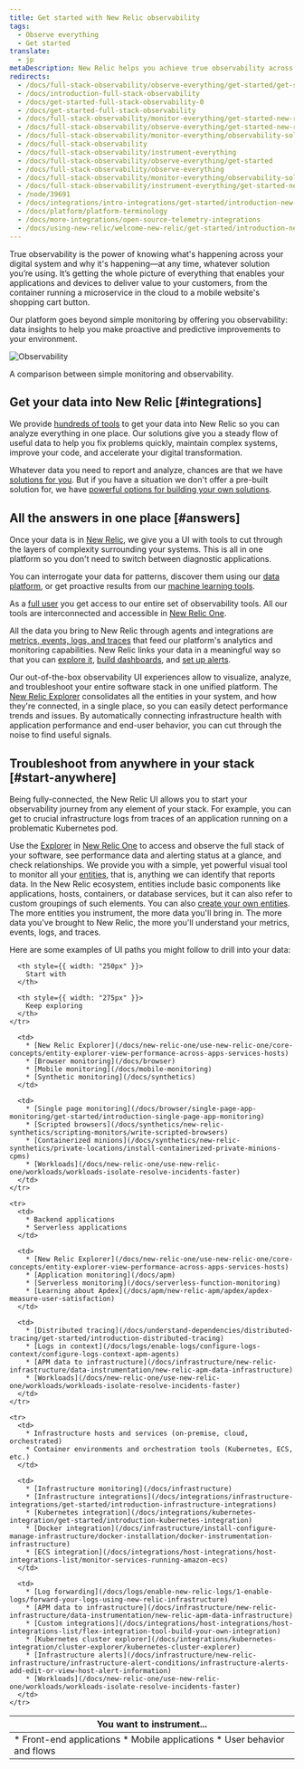 ```yaml
---
title: Get started with New Relic observability
tags:
  - Observe everything
  - Get started
translate:
  - jp
metaDescription: New Relic helps you achieve true observability across your digital estate. See all the possibilities.
redirects:
  - /docs/full-stack-observability/observe-everything/get-started/get-started-full-stack-observability
  - /docs/introduction-full-stack-observability
  - /docs/get-started-full-stack-observability-0
  - /docs/get-started-full-stack-observability
  - /docs/full-stack-observability/monitor-everything/get-started-new-relic-monitoring-tools/get-started-full-stack-observability
  - /docs/full-stack-observability/observe-everything/get-started-new-relic-observability/get-started-full-stack-observability
  - /docs/full-stack-observability/monitor-everything/observability-solutions
  - /docs/full-stack-observability
  - /docs/full-stack-observability/instrument-everything
  - /docs/full-stack-observability/observe-everything/get-started
  - /docs/full-stack-observability/observe-everything
  - /docs/full-stack-observability/monitor-everything/observability-solutions/
  - /docs/full-stack-observability/instrument-everything/get-started-new-relic-instrumentation/introduction-new-relic-integrations
  - /node/39691
  - /docs/integrations/intro-integrations/get-started/introduction-new-relic-integrations
  - /docs/platform/platform-terminology
  - /docs/more-integrations/open-source-telemetry-integrations
  - /docs/using-new-relic/welcome-new-relic/get-started/introduction-new-relic-integrations
---
```


True observability is the power of knowing what's happening across your digital system and why it's happening—at any time, whatever solution you’re using. It’s getting the whole picture of everything that enables your applications and devices to deliver value to your customers, from the container running a microservice in the cloud to a mobile website's shopping cart button. 

Our platform goes beyond simple monitoring by offering you observability: data insights to help you make proactive and predictive improvements to your environment.

![Observability](./images/observability-2.png "Observability")

<figcaption>
  A comparison between simple monitoring and observability.
</figcaption>

## Get your data into New Relic [#integrations]

We provide [hundreds of tools](https://newrelic.com/instant-observability/) to get your data into New Relic so you can analyze everything in one place. Our solutions give you a steady flow of useful data to help you fix problems quickly, maintain complex systems, improve your code, and accelerate your digital transformation.

Whatever data you need to report and analyze, chances are that we have [solutions for you](https://newrelic.com/instant-observability). But if you have a situation we don't offer a pre-built solution for, we have [powerful options for building your own solutions](/docs/data-apis/custom-data/intro-custom-data).

## All the answers in one place [#answers]

Once your data is in [New Relic](/docs/using-new-relic/welcome-new-relic/get-started/introduction-new-relic), we give you a UI with tools to cut through the layers of complexity surrounding your systems. This is all in one platform so you don't need to switch between diagnostic applications.

You can interrogate your data for patterns, discover them using our [data platform](/docs/data-ingest-apis/get-data-new-relic/getting-started/get-started-telemetry-data-platform), or get proactive results from our [machine learning tools](/docs/new-relic-one/use-new-relic-one/new-relic-ai/introduction-new-relic-ai).

As a [full user](/docs/users-roles#user-type) you get access to our entire set of observability tools. All our tools are interconnected and accessible in [New Relic One](/docs/new-relic-one/use-new-relic-one/get-started/introduction-new-relic-one).

All the data you bring to New Relic through agents and integrations are [metrics, events, logs, and traces](https://newrelic.com/platform/telemetry-data-101/) that feed our platform's analytics and monitoring capabilities. New Relic links your data in a meaningful way so that you can [explore it](/docs/query-your-data/explore-query-data/data-explorer/introduction-data-explorer), [build dashboards](/docs/dashboards/new-relic-one-dashboards/get-started/introduction-new-relic-one-dashboards), and [set up alerts](/docs/alerts).

Our out-of-the-box observability UI experiences allow to visualize, analyze, and troubleshoot your entire software stack in one unified platform. The [New Relic Explorer](/docs/new-relic-one/use-new-relic-one/core-concepts/entity-explorer-view-performance-across-apps-services-hosts) consolidates all the entities in your system, and how they're connected, in a single place, so you can easily detect performance trends and issues. By automatically connecting infrastructure health with application performance and end-user behavior, you can cut through the noise to find useful signals.

## Troubleshoot from anywhere in your stack [#start-anywhere]

Being fully-connected, the New Relic UI allows you to start your observability journey from any element of your stack. For example, you can get to crucial infrastructure logs from traces of an application running on a problematic Kubernetes pod.

Use the [Explorer](/docs/new-relic-one/use-new-relic-one/core-concepts/new-relic-explorer-view-performance-across-apps-services-hosts/) in [New Relic One](https://one.newrelic.com/) to access and observe the full stack of your software, see performance data and alerting status at a glance, and check relationships. We provide you with a simple, yet powerful visual tool to monitor all your [entities](/docs/new-relic-one/use-new-relic-one/core-concepts/what-entity-new-relic/), that is, anything we can identify that reports data. In the New Relic ecosystem, entities include basic components like applications, hosts, containers, or database services, but it can also refer to custom groupings of such elements. You can also [create your own entities](https://github.com/newrelic/entity-definitions#entity-definitions). The more entities you instrument, the more data you'll bring in. The more data you've brought to New Relic, the more you'll understand your metrics, events, logs, and traces.

Here are some examples of UI paths you might follow to drill into your data:

<table>
  <thead>
    <tr>
      <th style={{ width: "250px" }}>
        You want to instrument...
      </th>

      <th style={{ width: "250px" }}>
        Start with
      </th>

      <th style={{ width: "275px" }}>
        Keep exploring
      </th>
    </tr>
  </thead>

  <tbody>
    <tr>
      <td>
        * Front-end applications
        * Mobile applications
        * User behavior and flows
      </td>

      <td>
        * [New Relic Explorer](/docs/new-relic-one/use-new-relic-one/core-concepts/entity-explorer-view-performance-across-apps-services-hosts)
        * [Browser monitoring](/docs/browser)
        * [Mobile monitoring](/docs/mobile-monitoring)
        * [Synthetic monitoring](/docs/synthetics)
      </td>

      <td>
        * [Single page monitoring](/docs/browser/single-page-app-monitoring/get-started/introduction-single-page-app-monitoring)
        * [Scripted browsers](/docs/synthetics/new-relic-synthetics/scripting-monitors/write-scripted-browsers)
        * [Containerized minions](/docs/synthetics/new-relic-synthetics/private-locations/install-containerized-private-minions-cpms)
        * [Workloads](/docs/new-relic-one/use-new-relic-one/workloads/workloads-isolate-resolve-incidents-faster)
      </td>
    </tr>

    <tr>
      <td>
        * Backend applications
        * Serverless applications
      </td>

      <td>
        * [New Relic Explorer](/docs/new-relic-one/use-new-relic-one/core-concepts/entity-explorer-view-performance-across-apps-services-hosts)
        * [Application monitoring](/docs/apm)
        * [Serverless monitoring](/docs/serverless-function-monitoring)
        * [Learning about Apdex](/docs/apm/new-relic-apm/apdex/apdex-measure-user-satisfaction)
      </td>

      <td>
        * [Distributed tracing](/docs/understand-dependencies/distributed-tracing/get-started/introduction-distributed-tracing)
        * [Logs in context](/docs/logs/enable-logs/configure-logs-context/configure-logs-context-apm-agents)
        * [APM data to infrastructure](/docs/infrastructure/new-relic-infrastructure/data-instrumentation/new-relic-apm-data-infrastructure)
        * [Workloads](/docs/new-relic-one/use-new-relic-one/workloads/workloads-isolate-resolve-incidents-faster)
      </td>
    </tr>

    <tr>
      <td>
        * Infrastructure hosts and services (on-premise, cloud, orchestrated)
        * Container environments and orchestration tools (Kubernetes, ECS, etc.)
      </td>

      <td>
        * [Infrastructure monitoring](/docs/infrastructure)
        * [Infrastructure integrations](/docs/integrations/infrastructure-integrations/get-started/introduction-infrastructure-integrations)
        * [Kubernetes integration](/docs/integrations/kubernetes-integration/get-started/introduction-kubernetes-integration)
        * [Docker integration](/docs/infrastructure/install-configure-manage-infrastructure/docker-installation/docker-instrumentation-infrastructure)
        * [ECS integration](/docs/integrations/host-integrations/host-integrations-list/monitor-services-running-amazon-ecs)
      </td>

      <td>
        * [Log forwarding](/docs/logs/enable-new-relic-logs/1-enable-logs/forward-your-logs-using-new-relic-infrastructure)
        * [APM data to infrastructure](/docs/infrastructure/new-relic-infrastructure/data-instrumentation/new-relic-apm-data-infrastructure)
        * [Custom integrations](/docs/integrations/host-integrations/host-integrations-list/flex-integration-tool-build-your-own-integration)
        * [Kubernetes cluster explorer](/docs/integrations/kubernetes-integration/cluster-explorer/kubernetes-cluster-explorer)
        * [Infrastructure alerts](/docs/infrastructure/new-relic-infrastructure/infrastructure-alert-conditions/infrastructure-alerts-add-edit-or-view-host-alert-information)
        * [Workloads](/docs/new-relic-one/use-new-relic-one/workloads/workloads-isolate-resolve-incidents-faster)
      </td>
    </tr>
  </tbody>
</table>



